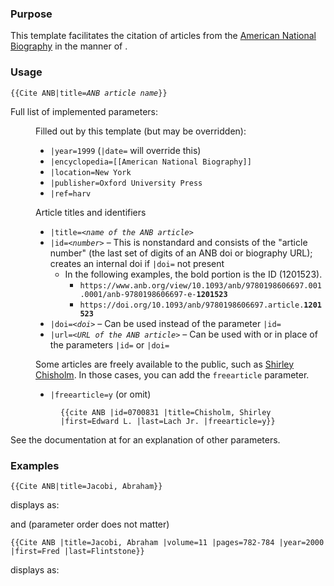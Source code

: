 {{NoteTA|G1=MediaWiki}}{{Documentation subpage}}<!-- 在本行下編輯模板說明 -->

=== Purpose ===
This template facilitates the citation of articles from the [[American National Biography]] in the manner of {{tl|Cite encyclopedia}}.

=== Usage ===
<code><nowiki>{{Cite ANB|</nowiki>title=''ANB article name''}}</code>

Full list of implemented parameters:
:Filled out by this template (but may be overridden):
:*<code>|year=1999</code> (<code>|date=</code> will override this)
:*<code>|encyclopedia=<nowiki>[[American National Biography]]</nowiki></code>
:*<code>|location=New York</code>
:*<code>|publisher=Oxford University Press</code>
:*<code>|ref=harv</code>

:Article titles and identifiers
:*<code>|title=<''name of the ANB article''></code>
:*<code>|id=<''number''></code> – This is nonstandard and consists of the "article number" (the last set of digits of an ANB doi or biography URL); creates an internal doi if <code>|doi=</code> not present
:**In the following examples, the bold portion is the ID (1201523).
:***<code><nowiki>https://www.anb.org/view/10.1093/anb/9780198606697.001.0001/anb-9780198606697-e-</nowiki>'''1201523'''</code>
:***<code><nowiki>https://doi.org/10.1093/anb/9780198606697.article.</nowiki>'''1201523'''</code>
:*<code>|doi=<''doi''></code> –  Can be used instead of the parameter <code>|id=</code>
:*<code>|url=<''URL of the ANB article''></code> – Can be used with or in place of the parameters <code>|id=</code> or <code>|doi=</code>

:Some articles are freely available to the public, such as [https://www.anb.org/view/10.1093/anb/9780198606697.001.0001/anb-9780198606697-e-0700831?utm_source=twitter&utm_medium=tweet&utm_campaign=on_this_day Shirley Chisholm]. In those cases, you can add the <code>freearticle</code> parameter. 
:*<code>|freearticle=y</code> (or omit)
::<code><nowiki>{{cite ANB |id=0700831 |title=Chisholm, Shirley |first=Edward L. |last=Lach Jr. |freearticle=y}}</nowiki></code>
:::{{cite ANB |id=0700831 |title=Chisholm, Shirley |first=Edward L. |last=Lach Jr. |freearticle=y}}

See the documentation at {{tl|Cite encyclopedia}} for an explanation of other parameters.


=== Examples ===
<code><nowiki>{{</nowiki>Cite ANB|title=Jacobi, Abraham}}</code>

displays as:

{{Cite ANB|title=Jacobi, Abraham}}

and (parameter order does not matter)

<code><nowiki>{{</nowiki>Cite ANB  |title=Jacobi, Abraham |volume=11 |pages=782-784 |year=2000 |first=Fred |last=Flintstone}}</code>

displays as:

{{Cite ANB  |title=Jacobi, Abraham |volume=11 |pages=782-784 |year=2000 |first=Fred |last=Flintstone}}

<includeonly>{{Sandbox other||<!-- 本行下加入模板的分類 -->
{{DEFAULTSORT:American National Biography}}
[[分类:特定来源模板]]
}}</includeonly>